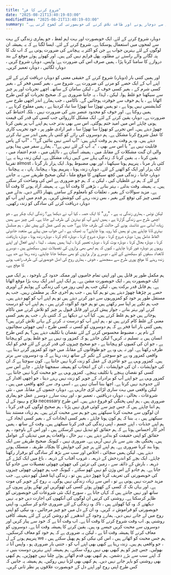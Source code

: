 ```yaml
---
title: "شروع کرنے کا فن"
date: "2025-08-21T13:40:19-03:00"
modifiedTime: "2025-08-21T13:40:19-03:00"
summary: "زندگی نئی شروعات کا ایک سلسلہ ہے۔ یہ خود کو دوبارہ شروع کرنے ، دوبارہ بنانے اور دوبارہ دریافت کرنے کے بارے میں ہے۔ یہ پوسٹ خطرے سے دوچار ہونے اور طاقت تلاش کرنے کی خوبصورتی کی کھوج کرتی ہے۔"
---
```


دوبارہ شروع کرنے کے لئے. ایک خوبصورت اور بہت اہم لفظ ، جو ہماری زندگی کے بہت سے لمحوں میں استعمال ہوسکتا ہے۔ شروع کرنے کے لئے. ایسا لگتا ہے کہ یہ ہمیشہ ان لوگوں کے لئے بہترین جواب ہے جن کو اکثر یہ پہچاننے کی ضرورت ہوتی ہے کہ اب تک کا پتہ لگانے والے راستے نے مطلوبہ پھل فراہم نہیں کیے ہیں۔ اور کھوئے ہوئے موقع کے بند دروازے کا سامنا کرنا پڑا ، ہمیں صرف اس کی ضرورت ہے: واپس۔ دوبارہ شروع کریں ، دوبارہ لگائیں ، دوبارہ تعمیر کریں۔

اور ہمیں کتنی بار (دوبارہ) شروع کرنے کے حقیقی معنی کو دوبارہ دریافت کرنے کے لئے اپنے آپ کے ایک حصے کو مرنے کی ضرورت ہے۔ شروع سے ، بغیر کسی فخر کے ، بغیر کسی شرم کے ، بغیر کسی خوف کے ، لیکن سامان کے ساتھ۔ اچھے تجربات اور ہر چیز سے سیکھنا جو غلط ہوا۔ لیکن ، لہذا ، یہ جاننا ضروری ہے کہ صحیح تجربات کو کس طرح اٹھانا ہے ، یا ہم خوف سے خوفزدہ ہوجائیں گے۔ ناکامی ، جب ہمارے اندر اچھی طرح سے کنڈیشنس نہیں ہوتا ہے ، تو ہمیں تھوڑا سا تھوڑا سا تباہ کردیتا ہے ، ہمیں مفلوج کرتا ہے ، ہمیں روکتا ہے۔ اور خوف کو محدود عنصر بننے کی ضرورت نہیں ، بلکہ احتیاط کی ضرورت ہے۔
دوبارہ یقین کرنے کے لئے. ایک مشکل کارروائی جب کسی کی قدر کی قیمت ہونی چاہئے اس میں امید ختم ہوگئی۔ اس سے بھی بدتر جب ہم اپنے آپ پر یقین کرنا چھوڑ دیتے ہیں۔ اس تجربے کو تھوڑا سا تھوڑا سا ، غیر ارادی طور پر ، خود تخریب کاری کا عمل شروع کرنا مشکل ہے۔ ہم دوسروں کی رائے کو کتنی بار ہمیں اندر سے تباہ کرنے دیتے ہیں۔ وہ ہر وقت ہم ہر وقت کہتے ہیں: "آپ اسے نہیں بنائیں گے!" ، "آپ کے پاس قابلیت نہیں ہے" یا اس سے بھی ، "یہ آپ کے لئے نہیں ہے!"۔ ہمارے سفر میں پیدا ہونے والی ان گنت مشکلات کے مقابلہ میں ، ہمیشہ آسان ہے ، نااہلی میں ، عدم اعتماد میں ، یقین کرنا ، یہ یقین کرنا کہ زندگی پہلے سے کہیں زیادہ مشکل ہے۔ لیکن زندہ رہنا یہ ہے: تقریبا almost کئی بار مرنا ، پنرپیم ہونا سیکھنا ، اور بھی مضبوط ہونا۔ ایک ہزار بار گرنا ، ایک ہزار اور ایک کو اٹھنے کے لئے۔ دوبارہ زندہ ہونا ، پنرپیم ہونا ، پہچاننا۔ ہاں ، یہ پہچاننا ، دوبارہ جاننا ، زندگی میں کچھ سیکھنے کا موقع ملنا ، لیکن صحیح طریقے سے۔ یہ جاننے کے لئے کہ ہم نے غلطیاں کیں ، لیکن یہ کہ ہم جو ضروری ہے اس کی وضاحت کر سکتے ہیں۔ یہ ہمیشہ وقت بدلنے ، بہتر بنانے ، بڑھنے کا وقت آتا ہے۔ یہ ہمیشہ آزاد ہونے کا وقت آتا ہے۔ مزید سوالات کے بغیر ، تعلقات کو نامعلوم کے سامنے ہتھیار ڈالنے دیں۔ بدلے میں کسی چیز کی توقع کیے بغیر ، بس زندہ رہنے کی کوشش کریں۔ ہر قدم میں اپنے آپ کو دوبارہ دریافت کرنے کی سادگی کو زندہ رکھیں۔

لیکن نوٹس ، ہماری زندگی یہ ہے ، "ری" کا ایک حصہ ، کیا آپ نے دیکھا ہے؟ زندگی ایک چکر ہے ، جو اچھی طرح سے زندگی گزارتا ہے ، ہمیں اپنے آپ کو بہترین کی طرف لے جاتا ہے۔
کس چیز سے ہمیں زیادہ آسانی سے شائستہ ہونے کی حالت کی طرف جاتا ہے؟ جب ہم کسی عمل کے پیش نظر ، ہم مسلسل بہتری لانا چاہتے ہیں تو ہمیں کیا رویہ ہونا چاہئے؟ یہ ٹھیک ہے ، اس جواب میں پہلے ہی متعدد جادوئی الفاظ شامل ہیں: دوبارہ شروع کرنا ، دوبارہ شروع کرنا ، دوبارہ کام کرنا ، دوبارہ زندہ ہونا ، دوبارہ بازیافت کرنا ، دوبارہ بحال کرنا ، دوبارہ بوٹ کرنا ، دوبارہ تعمیر کرنا ، لہذا ہمیں ہمیشہ ، لہذا ، اپنے افعال اور اپنے رویوں پر دوبارہ غور کرنا چاہئے ، کیوں کہ ہم ابھی بھی ہزاروں کی تفصیلات نہیں سیکھتے ہیں ، دوسرے لاتعداد سبقوں کو سیکھنے کے لئے ، دوسرے ہزار ہزاروں کو بھی سیکھا جانا چاہئے۔ زندہ رہنا بے حد ہے۔ زندہ رہنے کا موقع پوری طرح سے سمجھنے ، خوش ، ہماری روح کی اصل خوبصورتی کی طرف راغب ہونے کا موقع ہے۔

ہم مکمل طور پر قابل ہیں اور اپنی تمام خامیوں اور ممکنہ حدود کے باوجود ، ہر ایک میں ایک خوبصورت ہنر ، ایک خوبصورت مشن ہے۔ ہر ایک اپنے اندر ایک بہت بڑا موقع اٹھاتا ہے۔ ہم قابل قدر برکت ہیں ، لیکن جب ہم اپنی روز مرہ کی زندگی کے پوڈیم کے اوپری حصے پر چڑھنا چھوڑ دیتے ہیں تو ہم کیا ہیں ، جب ہم آخری جگہ پر مطمئن رہیں۔ جب ہم مستقل طور پر خود کو کمزوریوں سے دور کرنے دیتے ہیں تو ہم اپنے آپ کو کھو دیتے ہیں۔ جب ہم تکیے پر اپنا سر رکھتے ہیں تو ہم خود کو آلودہ کرتے ہیں ، ہم اپنے آپ کو درست کرنے اور بہتر بنانے ، جواز پیش کرنے اور قابل قبول ہر چیز کو تلاش کرنے میں ناکام ہوجاتے ہیں جو ہم غلط کرتے ہیں۔
کیا آپ نے دیکھا ہے کہ کتنی بار ، جب ہم بغیر کسی معنی کے غلط کام کرتے ہیں تو ، ہم اپنے آپ کو درست نہ کرنے کے بہانے تلاش کرتے ہیں؟ ہمیں کتنی بار اتنا فخر ہے کہ ہم دوسروں کو کسی نہ کسی طرح ، اپنی جھوٹی سچائیوں کے نام پر ، مضبوط محسوس کرنے کے لئے نقصان یا تکلیف دیتے ہیں؟ ہم کس طرح انسان ہیں یہ تسلیم نہ کریں؟ لیکن جانتے ہو کہ کمزور وہ نہیں ہے جو غلط ہونے کو پہچانتا ہے ، جو ان کی کمیوں کو پہچانتا ہے ، جو صحیح چیزوں کی قدر کرنے کے لئے فخر کو ایک طرف رکھتا ہے۔ اور نہ ہی وہ ہے جو طوفانوں کے مقابلہ میں خود کو کمزور گرنے دیتا ہے۔ واقعی کمزور وہ ہے جو سوچنے کے تکبر کے ساتھ زندہ رہتا ہے کہ وہ دوسروں سے برتر ہیں۔ کمزور وہی ہے جو عاجزی کے عمل کو زندہ کرنا نہیں جانتا ہے۔ کون سوچتا ہے کہ ان کی خواہشات ، ان کی خواہشات ، ان کے انتخاب کو ہمیشہ سمجھنا چاہئے ، چاہے اس سے کسی کو نقصان پہنچے یا تکلیف پہنچے۔ کمزور وہی ہے جو محبت کرنا نہیں جانتا ہے۔ کمزور وہی ہے جو اپنے آپ کو برادرانہ کے جوہر کو زندہ نہیں رہنے دیتا ، جو اچھی اقدار کے لئے جدوجہد نہیں کرتا ہے۔ اچھا بننا آسان نہیں ہے ، اسی وجہ سے کچھ واقعی میں ہیں ، لیکن واقعی میں بہت ساری لڑائی لڑی جارہی ہے۔
دوبارہ جنموں کے مقابلہ میں ، نئی شروعات ، بحالی ، دوبارہ دریافتیں ، تعمیر نو ، اور بہت سارے دوسرے عمل جو ہماری فلاح و بہبود کے ل necessary ضروری ہیں ، ہم اپنی پختگی کو فروغ دیتے ہیں۔ اس طرح ہم اتنا چاہتے ہیں کہ جس چیز سے کوئی فرق نہیں پڑتا ، ہم صحیح لوگوں کی قدر کرنا ، ان لوگوں سے محبت کرنا سیکھتے ہیں جو ہم سے محبت کرتے ہیں۔ ہم زیادہ مستند بننا سیکھتے ہیں ، یہ بننا کہ ہم کون ہونا چاہئے ، بغیر کسی ایجادات کے ، بغیر کسی ایجاد کے۔ ہم اپنے جذبات ، اپنے جسم ، اپنی زندگی کی قدر کرنا سیکھتے ہیں۔ وقت کے ساتھ ، ہمیں آخر کار احساس ہوتا ہے کہ ہم حقائق کو تبدیل نہیں کرسکتے ہیں ، اور اس کے باوجود ، ہم حقائق کو اپنی حقیقت کو بدلنے دیتے ہیں ، بہر حال ، واقعات ہم میں تبدیلی کے عوامل ہیں۔ پختگی بچہ بننے سے باز نہیں آرہی ہے۔ ضروری نہیں ، کیونکہ صحیح طریقے سے ایک ہونا بند کرنا ضروری ہے۔ ہم اپنے لئے ہر چیز کی خواہش کا بچکانہ طریقہ ، منسلک ہونے دیتے ہیں۔ لیکن ہمیں سچائی ، اخلاص اور سب سے بڑھ کر سادگی کو برقرار رکھنا چاہئے۔ ایک بچے کو اندردخش کے ذریعہ ، غروب آفتاب کے ذریعہ ، باغ میں ایک کیڑے کے ذریعہ ، بارش کے ذائقہ سے ، زمین کی تزئین کی چھوٹی چھوٹی تفصیلات سے جادو کیا جاتا ہے۔ ہم جادو کے اس وژن کو نہیں کھو سکتے ، کیونکہ جب ہم چھوٹی چھوٹی چیزوں کی خوبصورتی کی تعریف کرنا چھوڑ دیتے ہیں تو ، زندگی اپنا فضل کھو دیتی ہے۔ جب مزید حیرت نہیں ہوتی ہے تو ، اس سے زیادہ زندگی نہیں ہوگی۔ یہ روح کے جوہر کی موت ہے۔
اور یہاں تک کہ کسی کے کھوئے ہوئے کسی کی ٹھوکریں اور تھکے ہوئے پیروں کے ساتھ اور نہیں جانتے ہیں کہ کہاں جانا ہے ، سورج ایک نئی شروعات کی خوبصورتی کو ظاہر کرسکتا ہے۔ روشنی کی کرنیں ان لوگوں کی آنکھوں کی اجازت دیں جو یہ نہیں دیکھتے کہ وہ کیا کھولتے ہیں ، تاکہ وہ زندگی کے لئے ضروری جادو کر سکیں۔ وہ اپنی خوبصورتی کو فراموش نہ کریں۔ وہ ان کے دل میں جو چیز مرجائیں ، وہ نیکی کو اپنی روح میں لے جانے نہیں دیں۔ ہمارے وجود کے اندھیرے کو روشن کرنے کے لئے ہمیشہ کافی روشنی ہو۔ اب وقت شروع کرنے کا وقت آتا ہے۔ اب وقت آتا ہے کہ خود سے پیار کریں اور دوسروں سے محبت کریں جیسے وہ ہیں۔ یقین کرنے کا ہمیشہ وقت آتا ہے۔ دوسروں کو معاف کرنے کا ہمیشہ وقت آتا ہے ، لیکن یہ ضروری ہے کہ ہم خود کو معاف کرسکیں۔ پنرپیم ہونے کے ل we ، ہم جس محبت کو اٹھاتے ہیں ، اس کی نیکی کو ہم پھیل سکتے ہیں ، جو واقعی ہم ہیں۔ زندہ رہنا ہے کبھی بھی اپنے آپ کو ، جتنی بار ضروری ہو ، واپس آنا نہ بھولیں۔ جس چیز کو ہم کبھی بھی نہیں روک سکتے۔ ہم ہمیشہ اپنے بہترین دوست بنیں نہ کہ اپنے سب سے بڑے دشمن۔ ہم کبھی بھی قدم اٹھاتے ہوئے چلنا نہیں چھوڑیں۔ ہم کبھی بھی روشنی کو باہر جانے نہیں دیں۔ ہم کبھی بھی لڑنا نہیں روکیں۔ ہم ہمیشہ یہ جانیں کہ کس طرح اپنی روح اور اپنے دل کے خوبصورت علاقوں پر نظر ثانی کریں۔